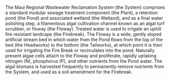 \centerline{Description}
The Maui Regional Wastewater Reclamation System (the System) comprises a standard modular sewage treatment component (the Plant), a retention pond (the Pond) and associated wetland (the Wetland), and as a final water polishing step, a filamentous algal cultivation channel known as an algal turf scrubber, or floway (the Floway). Treated water is used to irrigate an uphill fire resistant landcape (the Firebreak). The Floway is a wide, gently sloped artificial stream bed in which water from the Pond flows from the top of the bed (the Headworks) to the bottom (the Tailworks), at which point it is then used for irrigating the Fire Break or recirculates into the pond. Naturally present algae cells attach to the Floway and proliferate, rapidly uptaking nitrogen (N), phosphorus (P), and other nutrients from the Pond water. The algal biomass is harvested frequently to permanently remove nutrients from the System, and used as a soil amendment for the Firebreak.